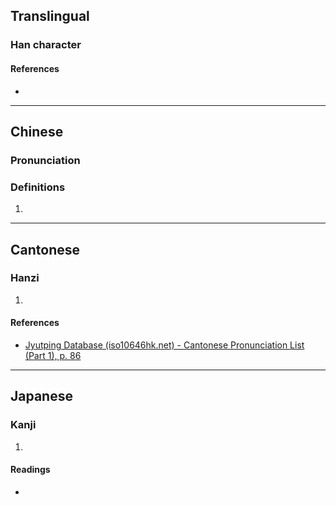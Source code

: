{{character info/new}}
==Translingual==

===Han character===
{{Han char|rn=32|rad=土|as=05|sn=8|four=49150|canj=GFQ|ids=⿰土半}}

====References====
* {{Han ref|kx=0226.120|dkj=04967|dj=0461.260|hdz=10435.010|uh=5762|ud=22370|bh=CBFE|bd=52222}}

----

==Chinese==
{{zh-forms}}

===Pronunciation===
{{zh-pron
|m=pǎn
|m-s=
|dg=
|c=pun5,bun6
|c-t=
|g=
|h=pfs=
|j=
|mb=
|md=
|mn=
|mn-t=
|w=
|x=
|mc=y
|oc=y
|cat=n
}}

===Definitions===
{{zh-hanzi}}

# {{rfdef|zh}}

----

==Cantonese==

===Hanzi===
{{yue-hanzi|jyut=[[bun3]]|y=bun3}}

# {{rfdef|yue|sort=土05}}

====References====
* [http://www.iso10646hk.net/jp/document/download.jsp Jyutping Database (iso10646hk.net) - Cantonese Pronunciation List (Part 1), p. 86]

----

==Japanese==

===Kanji===
{{ja-kanji|grade=|rs=土05}}

# {{rfdef|ja|sort=土05}}

====Readings====
* {{ja-readings|on=[[はん]] (han), [[ばん]] (ban)|kun=[[たひらか]] (tahiraka), [[ちり]] (chiri)}}